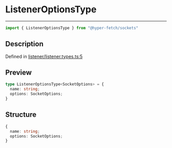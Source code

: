 

# ListenerOptionsType

<div class="api-docs__separator" data-reactroot="">

---

</div><div class="api-docs__import" data-reactroot="">

```ts
import { ListenerOptionsType } from "@hyper-fetch/sockets"
```

</div><div class="api-docs__section">

## Description

</div><div class="api-docs__description"><span class="api-docs__do-not-parse">



</span></div><p class="api-docs__definition">

Defined in [listener/listener.types.ts:5](https://github.com/BetterTyped/hyper-fetch/blob/c3e2c45/packages/sockets/src/listener/listener.types.ts#L5)

</p><div class="api-docs__section">

## Preview

</div><div class="api-docs__preview type">

```ts
type ListenerOptionsType<SocketOptions> = {
  name: string; 
  options: SocketOptions; 
}
```

</div><div class="api-docs__section">

## Structure

</div><div class="api-docs__returns">

```ts
{
  name: string;
  options: SocketOptions;
}
```

</div>